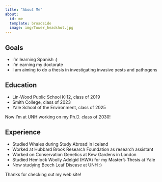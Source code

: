 ```yaml
---
title: "About Me"
about:
  id: me
  template: broadside
  image: img/Tower_headshot.jpg
---
```


:::{#me}

## Goals
- I'm learning Spanish :)
- I'm earning my doctorate
- I am aiming to do a thesis in investigating invasive pests and pathogens

## Education
- Lin-Wood Public School K-12, class of 2019
- Smith College, class of 2023
- Yale School of the Environment, class of 2025

Now I'm at UNH working on my Ph.D. class of 2030!

## Experience
- Studied Whales during Study Abroad in Iceland
- Worked at Hubbard Brook Research Foundation as research assistant
- Worked on Conservation Genetics at Kew Gardens in London
- Studied Hemlock Woolly Adelgid (HWA) for my Master's Thesis at Yale
- Now studying Beech Leaf Disease at UNH :) 

:::

Thanks for checking out my web site!
